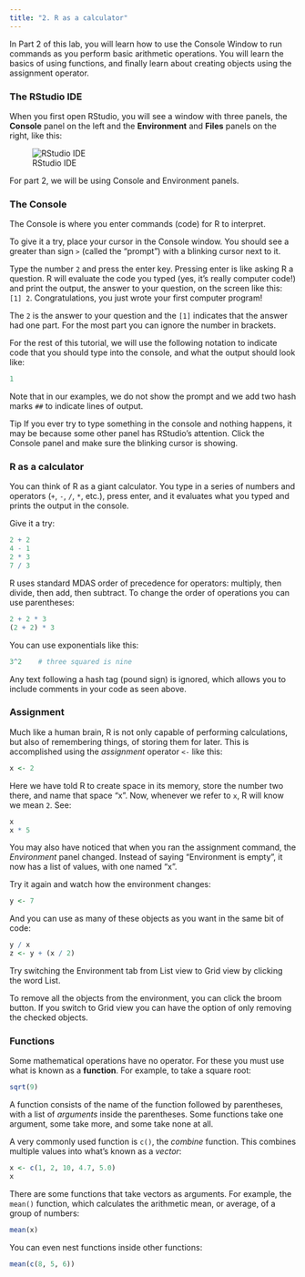 ```yaml
---
title: "2. R as a calculator"
---
```


In Part 2 of this lab, you will learn how to use the Console Window to run commands as you perform basic arithmetic operations. You will learn the basics of using functions, and finally learn about creating objects using the assignment operator.

### The RStudio IDE

When you first open RStudio, you will see a window with three panels, the **Console** panel on the left and the **Environment** and **Files** panels on the right, like this:

![RStudio IDE](images/rstudio_ide_1.png)

For part 2, we will be using Console and Environment panels.

### The Console

The Console is where you enter commands (code) for R to interpret.

To give it a try, place your cursor in the Console window. You should see a greater than sign `>` (called the "prompt") with a blinking cursor next to it.

Type the number `2` and press the enter key. Pressing enter is like asking R a question. R will evaluate the code you typed (yes, it's really computer code!) and print the output, the answer to your question, on the screen like this: `[1] 2`. Congratulations, you just wrote your first computer program!

The `2` is the answer to your question and the `[1]` indicates that the answer had one part. For the most part you can ignore the number in brackets.

For the rest of this tutorial, we will use the following notation to indicate code that you should type into the console, and what the output should look like:

```r
1
```

Note that in our examples, we do not show the prompt and we add two hash marks `##` to indicate lines of output.

<span class="label label-info">Tip</span> If you ever try to type something in the console and nothing happens, it may be because some other panel has RStudio's attention. Click the Console panel and make sure the blinking cursor is showing.

### R as a calculator

You can think of R as a giant calculator. You type in a series of numbers and operators (`+`, `-`, `/`, `*`, etc.), press enter, and it evaluates what you typed and prints the output in the console.

Give it a try:

```r
2 + 2
4 - 1
2 * 3
7 / 3
```

R uses standard MDAS order of precedence for operators: multiply, then divide, then add, then subtract. To change the order of operations you can use parentheses:

```r
2 + 2 * 3
(2 + 2) * 3
```

You can use exponentials like this:

```r
3^2    # three squared is nine
```

Any text following a hash tag (pound sign) is ignored, which allows you to include comments in your code as seen above.

### Assignment

Much like a human brain, R is not only capable of performing calculations, but also of remembering things, of storing them for later. This is accomplished using the *assignment* operator `<-` like this:

```r
x <- 2
```

Here we have told R to create space in its memory, store the number two there, and name that space "x". Now, whenever we refer to `x`,  R will know we mean `2`. See:

```r
x
x * 5
```

You may also have noticed that when you ran the assignment command, the *Environment* panel changed. Instead of saying "Environment is empty", it now has a list of values, with one named "x".

Try it again and watch how the environment changes:

```r
y <- 7
```

And you can use as many of these objects as you want in the same bit of code:

```r
y / x
z <- y + (x / 2)
```

Try switching the Environment tab from List view to Grid view by clicking the word List.

To remove all the objects from the environment, you can click the broom button. If you switch to Grid view you can have the option of only removing the checked objects.

### Functions

Some mathematical operations have no operator. For these you must use what is known as a **function**. For example, to take a square root:

```r
sqrt(9)
```

A function consists of the name of the function followed by parentheses, with a list of *arguments* inside the parentheses. Some functions take one argument, some take more, and some take none at all.

A very commonly used function is `c()`, the *combine* function. This combines multiple values into what's known as a *vector*:

```r
x <- c(1, 2, 10, 4.7, 5.0)
x
```

There are some functions that take vectors as arguments. For example, the `mean()` function, which calculates the arithmetic mean, or average, of a group of numbers:

```r
mean(x)
```

You can even nest functions inside other functions:

```r
mean(c(8, 5, 6))
```


